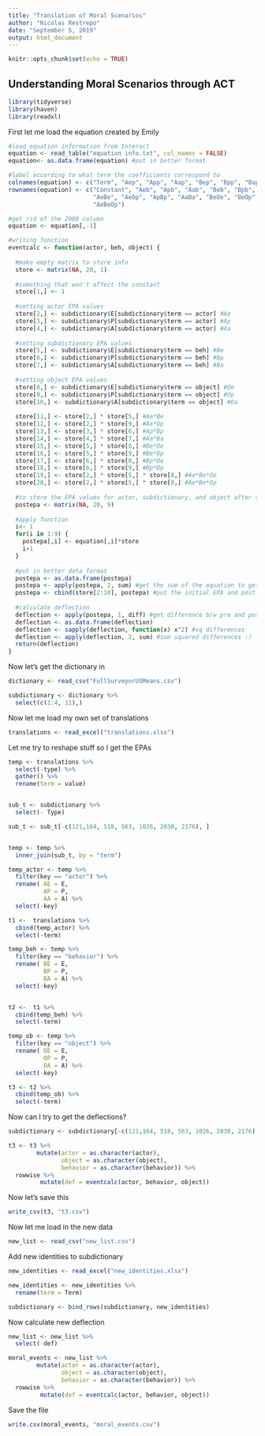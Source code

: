 ```yaml
---
title: "Translation of Moral Scenarios"
author: "Nicolas Restrepo"
date: "September 5, 2019"
output: html_document
---
```


```r
knitr::opts_chunk$set(echo = TRUE)
```

## Understanding Moral Scenarios through ACT 

```r

library(tidyverse)
library(haven)
library(readxl)
```

First let me load the equation created by Emily 

```r

#load equation information from Interact
equation <- read_table("equation info.txt", col_names = FALSE)
equation<- as.data.frame(equation) #put in better format

#label according to what term the coefficients correspond to
colnames(equation) <- c("Term", "Aep", "App", "Aap", "Bep", "Bpp", "Bap", "Oep", "Opp", "Oap")
rownames(equation) <- c("Constant", "Aeb", "Apb", "Aab", "Beb", "Bpb", "Bab", "Oeb", "Opb", "Oab",
                        "AeBe", "AeOp", "ApBp", "AaBa", "BeOe", "BeOp", "BpOe", "BpOp", "AeBeOe",
                        "AeBeOp")

#get rid of the Z000 column
equation <- equation[,-1]

#writing function
eventcalc <- function(actor, beh, object) {
  
  #make empty matrix to store info
  store <- matrix(NA, 20, 1)
  
  #something that won't affect the constant
  store[1,] <- 1
  
  #setting actor EPA values
  store[2,] <- subdictionary$E[subdictionary$term == actor] #Ae
  store[3,] <- subdictionary$P[subdictionary$term == actor] #Ap
  store[4,] <- subdictionary$A[subdictionary$term == actor] #Aa
  
  #setting subdictionary EPA values
  store[5,] <- subdictionary$E[subdictionary$term == beh] #Be
  store[6,] <- subdictionary$P[subdictionary$term == beh] #Bp
  store[7,] <- subdictionary$A[subdictionary$term == beh] #Ba
  
  #setting object EPA values
  store[8,] <- subdictionary$E[subdictionary$term == object] #Oe
  store[9,] <- subdictionary$P[subdictionary$term == object] #Op
  store[10,] <- subdictionary$A[subdictionary$term == object] #Oa
  
  store[11,] <- store[2,] * store[5,] #Ae*Be
  store[12,] <- store[2,] * store[9,] #Ae*Op
  store[13,] <- store[3,] * store[6,] #Ap*Bp
  store[14,] <- store[4,] * store[7,] #Aa*Ba
  store[15,] <- store[5,] * store[8,] #Be*Oe
  store[16,] <- store[5,] * store[9,] #Be*Op
  store[17,] <- store[6,] * store[8,] #Bp*Oe
  store[18,] <- store[6,] * store[9,] #Bp*Op
  store[19,] <- store[2,] * store[5,] * store[8,] #Ae*Be*Oe
  store[20,] <- store[2,] * store[5,] * store[9,] #Ae*Be*Op
  
  #to store the EPA values for actor, subdictionary, and object after situation
  postepa <- matrix(NA, 20, 9)
  
  #apply function 
  i<- 1
  for(i in 1:9) {
    postepa[,i] <- equation[,i]*store
    i+1
  }
  
  #put in better data format
  postepa <- as.data.frame(postepa)
  postepa <- apply(postepa, 2, sum) #get the sum of the equation to get the actual EPA values
  postepa <- cbind(store[2:10], postepa) #put the initial EPA and post EPA in df together
  
  #calculate deflection
  deflection <- apply(postepa, 1, diff) #get difference b/w pre and post EPA
  deflection <- as.data.frame(deflection)
  deflection <- sapply(deflection, function(x) x^2) #sq differences
  deflection <- apply(deflection, 2, sum) #sum squared differences :) 
  return(deflection)
}

```

Now let's get the dictionary in 

```r

dictionary <- read_csv("FullSurveyorUSMeans.csv")

subdictionary <- dictionary %>% 
  select(c(1:4, 11),)
```

Now let me load my own set of translations 

```r

translations <- read_excel("translations.xlsx")
```

Let me try to reshape stuff so I get the EPAs

```r


temp <- translations %>% 
  select(-type) %>% 
  gather() %>% 
  rename(term = value)


sub_t <- subdictionary %>% 
  select(- Type) 

sub_t <- sub_t[-c(121,164, 518, 563, 1026, 2030, 2176), ]


temp <- temp %>% 
  inner_join(sub_t, by = "term")

temp_actor <- temp %>% 
  filter(key == "actor") %>% 
  rename( AE = E, 
          AP = P, 
          AA = A) %>% 
  select(-key)

t1 <-  translations %>% 
  cbind(temp_actor) %>% 
  select(-term)

temp_beh <- temp %>% 
  filter(key == "behavior") %>% 
  rename( BE = E, 
          BP = P, 
          BA = A) %>% 
  select(-key)


t2 <-  t1 %>% 
  cbind(temp_beh) %>% 
  select(-term)

temp_ob <- temp %>% 
  filter(key == "object") %>% 
  rename( OE = E, 
          OP = P, 
          OA = A) %>% 
  select(-key)

t3 <- t2 %>% 
  cbind(temp_ob) %>% 
  select(-term)
```

Now can I try to get the deflections? 

```r

subdictionary <- subdictionary[-c(121,164, 518, 563, 1026, 2030, 2176), ]

```


```r

t3 <- t3 %>% 
        mutate(actor = as.character(actor),
               object = as.character(object), 
               behavior = as.character(behavior)) %>% 
  rowwise %>% 
         mutate(def = eventcalc(actor, behavior, object))

```


Now let's save this

```r

write_csv(t3, "t3.csv")

```


Now let me load in the new data 

```r

new_list <- read_csv("new_list.csv")
```

Add new identities to subdictionary

```r

new_identities <- read_excel("new_identities.xlsx") 

new_identities <- new_identities %>% 
  rename(term = Term)

subdictionary <- bind_rows(subdictionary, new_identities)
```

Now calculate new deflection 

```r

new_list <- new_list %>% 
  select(-def)

moral_events <- new_list %>% 
        mutate(actor = as.character(actor),
               object = as.character(object), 
               behavior = as.character(behavior)) %>% 
  rowwise %>% 
         mutate(def = eventcalc(actor, behavior, object))
```

Save the file 

```r

write.csv(moral_events, "moral_events.csv")
```

